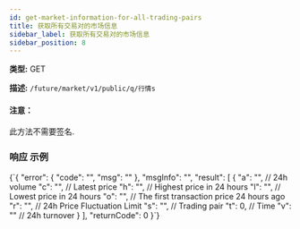 ```yaml
---
id: get-market-information-for-all-trading-pairs
title: 获取所有交易对的市场信息
sidebar_label: 获取所有交易对的市场信息
sidebar_position: 8
---
```


**类型:** GET

**描述:** `/future/market/v1/public/q/行情s`

#### 注意：

此方法不需要签名.

### 响应 示例


<CodeBlock language="json" title="响应">
  {`{
  "error": {
    "code": "",
    "msg": ""
  },
  "msgInfo": "",
  "result": [
    {
      "a": "", // 24h volume
      "c": "", // Latest price
      "h": "", // Highest price in 24 hours
      "l": "", // Lowest price in 24 hours
      "o": "", // The first transaction price 24 hours ago
      "r": "", // 24h Price Fluctuation Limit
      "s": "", // Trading pair
      "t": 0,  // Time
      "v": ""  // 24h turnover
    }
  ],
  "returnCode": 0
}`}
</CodeBlock>
